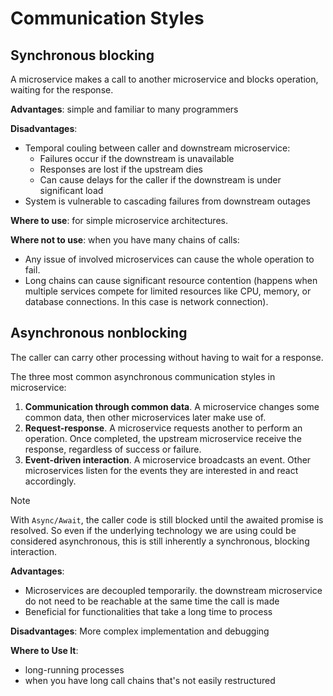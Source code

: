 # Communication Styles

## Synchronous blocking

A microservice makes a call to another microservice and blocks operation, waiting for the response.

**Advantages**: simple and familiar to many programmers

**Disadvantages**: 
- Temporal couling between caller and downstream microservice:
  - Failures occur if the downstream is unavailable
  - Responses are lost if the upstream dies
  - Can cause delays for the caller if the downstream is under significant load
- System is vulnerable to cascading failures from downstream outages

**Where to use**: for simple microservice architectures.

**Where not to use**: when you have many chains of calls:
- Any issue of involved microservices can cause the whole operation to fail.
- Long chains can cause significant resource contention (happens when multiple services compete for limited resources like CPU, memory, or database connections. In this case is network connection).


## Asynchronous nonblocking

The caller can carry other processing without having to wait for a response.

The three most common asynchronous communication styles in microservice:
1. **Communication through common data**. A microservice changes some common data, then other microservices later make use of.
2. **Request-response**. A microservice requests another to perform an operation. Once completed, the upstream microservice receive the response, regardless of success or failure.
3. **Event-driven interaction**. A microservice broadcasts an event. Other microservices listen for the events they are interested in and react accordingly.

> [!NOTE]
> With `Async/Await`, the caller code is still blocked until the awaited promise is resolved. So even if the underlying technology we are using could be considered asynchronous, this is still inherently a synchronous, blocking interaction.

**Advantages**: 
- Microservices are decoupled temporarily. the downstream microservice do not need to be reachable at the same time the call is made
- Beneficial for functionalities that take a long time to process

**Disadvantages**: More complex implementation and debugging

**Where to Use It**:
- long-running processes
- when you have long call chains that's not easily restructured
